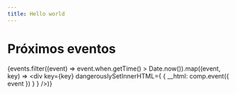 ```yaml
---
title: Hello world
---
```


# Próximos eventos

{events.filter((event) => event.when.getTime() > Date.now()).map((event, key) => <div key={key} dangerouslySetInnerHTML={
    { __html: comp.event({ event }) }
} />)}
